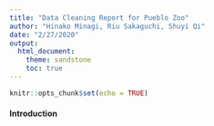 ```yaml
---
title: "Data Cleaning Report for Pueblo Zoo"
author: "Hinako Minagi, Riu Sakaguchi, Shuyi Qi"
date: "2/27/2020"
output: 
  html_document:
    theme: sandstone
    toc: true
---
```


```r
knitr::opts_chunk$set(echo = TRUE)

```

#### **Introduction**